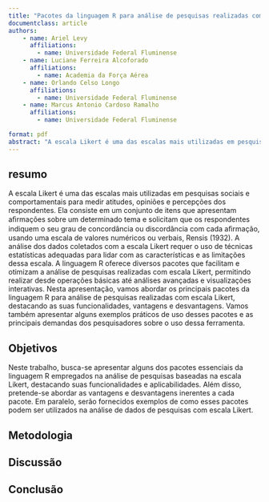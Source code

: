 ```yaml
---
title: "Pacotes da linguagem R para análise de pesquisas realizadas com escala Likert"
documentclass: article
authors: 
    - name: Ariel Levy
      affiliations: 
        - name: Universidade Federal Fluminense
    - name: Luciane Ferreira Alcoforado
      affiliations: 
        - name: Academia da Força Aérea
    - name: Orlando Celso Longo
      affiliations: 
        - name: Universidade Federal Fluminense
    - name: Marcus Antonio Cardoso Ramalho
      affiliations: 
        - name: Universidade Federal Fluminense

format: pdf
abstract: "A escala Likert é uma das escalas mais utilizadas em pesquisas sociais e comportamentais para medir atitudes, opiniões e percepções dos respondentes. Ela consiste em um conjunto de itens que apresentam afirmações sobre um determinado tema e solicitam que os respondentes indiquem o seu grau de concordância ou discordância com cada afirmação, usando uma escala de valores numéricos ou verbais. A análise dos dados coletados com a escala Likert requer o uso de técnicas estatísticas adequadas para lidar com as características e as limitações dessa escala. A linguagem R oferece diversos pacotes que facilitam e otimizam a análise de pesquisas realizadas com escala Likert, permitindo realizar desde operações básicas até análises avançadas e visualizações interativas. Nesta apresentação, vamos abordar os principais pacotes da linguagem R para análise de pesquisas realizadas com escala Likert, destacando as suas funcionalidades, vantagens e desvantagens"
---
```


<!---
 Olá! Sugiro aceitar o trabalho somente se realizarem mudanças maiores. Essas mudanças estão relacionadas principalmente a redefinir o objetivo do trabalho, ou seja, é necessário pensar em como o uso do R permite a análise de pesquisas realizadas com escala Likert. Em outras palavras, como o uso do R pode impulsionar a linha de análise de pesquisas com escala Likert. É necessário também fazer uma proposta metodológica, por exemplo, sugerir quais pacotes são mais apropriados para começar com pesquisas baseadas em escala Likert, quais pacotes são para análise intermediária e quais para análise avançada, isto é, fazer uma classificação dos pacotes em relação aos seus potenciais. Finalmente, a partir da metodologia proposta na sugestão anterior, é necessário expor os desafios que ainda não foram abordados nos pacotes descritos, o que poderia ser uma fonte de desenvolvimento de novos pacotes de R. Muito obrigada! 
--->

## resumo

A escala Likert é uma das escalas mais utilizadas em pesquisas sociais e comportamentais para medir atitudes, opiniões e percepções dos respondentes. Ela consiste em um conjunto de itens que apresentam aﬁrmações sobre um determinado tema e solicitam que os respondentes indiquem o seu grau de concordância ou discordância com cada aﬁrmação, usando uma escala de valores numéricos ou verbais, Rensis (1932). A análise dos dados coletados com a escala Likert requer o uso de técnicas estatísticas adequadas para lidar com as características e as limitações dessa escala. A linguagem R oferece diversos pacotes que facilitam e otimizam a análise de pesquisas realizadas com escala Likert, permitindo realizar desde operações básicas até análises avançadas e visualizações interativas. Nesta apresentação, vamos abordar os principais pacotes da linguagem R para análise de pesquisas realizadas com escala Likert, destacando as suas funcionalidades, vantagens e desvantagens. Vamos também apresentar alguns exemplos práticos de uso desses pacotes e as principais demandas dos pesquisadores sobre o uso dessa ferramenta.

## Objetivos

Neste trabalho, busca-se apresentar alguns dos pacotes essenciais da linguagem R empregados na análise de pesquisas baseadas na escala Likert, destacando suas funcionalidades e aplicabilidades. Além disso, pretende-se abordar as vantagens e desvantagens inerentes a cada pacote. Em paralelo, serão fornecidos exemplos de como esses pacotes podem ser  utilizados na análise de dados de pesquisas com escala Likert. 

## Metodologia

## Discussão

## Conclusão
